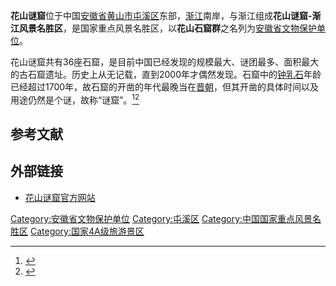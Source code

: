 {{文物保护单位
| 级别 = 省级
| 省区市 = 安徽省
| 图片 = 
| 名称 = 花山石窟群
| 编号 = 5-99
| 分类 = 石窟
| 所在 = [[黄山市|黄山市]][[屯溪区|屯溪区]]
| 时代 = 清
| 登录 = 2004年10月
}}
'''花山谜窟'''位于中国[[安徽省|安徽省]][[黄山市|黄山市]][[屯溪区|屯溪区]]东部，[[渐江|渐江]]南岸，与渐江组成'''花山谜窟-渐江风景名胜区'''，是国家重点风景名胜区，以'''花山石窟群'''之名列为[[安徽省文物保护单位|安徽省文物保护单位]]。

花山谜窟共有36座石窟，是目前中国已经发现的规模最大、谜团最多、面积最大的古石窟遗址。历史上从无记载，直到2000年才偶然发现。石窟中的[[钟乳石|钟乳石]]年龄已经超过1700年，故石窟的开凿的年代最晚当在[[晋朝|晋朝]]，但其开凿的具体时间以及用途仍然是个谜，故称“谜窟”。<ref>{{Cite web |url=http://travel.sohu.com/20100916/n274954949.shtml |title=花山谜窟 古徽州的巨大悬疑 |accessdate=2010-11-25 |archive-date=2012-07-28 |archive-url=https://web.archive.org/web/20120728145559/http://travel.sohu.com/20100916/n274954949.shtml |dead-url=no }}</ref><ref>{{Cite web |url=http://www.chinanews.com.cn/cul/news/2009/06-05/1721190.shtml |title=安徽花山谜窟猜想：废弃皇陵还是外星人杰作？ |accessdate=2010-11-25 |archive-date=2010-07-28 |archive-url=https://web.archive.org/web/20100728091414/http://www.chinanews.com.cn/cul/news/2009/06-05/1721190.shtml |dead-url=no }}</ref>

==参考文献==
{{reflist}}
{{DEFAULTSORT:H}}
==外部链接==
*[https://web.archive.org/web/20100528132908/http://www.huashanmiku.cn/ 花山谜窟官方网站]

{{黄山市境内的安徽省文物保护单位}}

{{coord|29|44|54|N|118|23|02|E|display=title|scale:10000}}
[[Category:安徽省文物保护单位|Category:安徽省文物保护单位]]
[[Category:屯溪区|Category:屯溪区]]
[[Category:中国国家重点风景名胜区|Category:中国国家重点风景名胜区]]
[[Category:国家4A级旅游景区|Category:国家4A级旅游景区]]